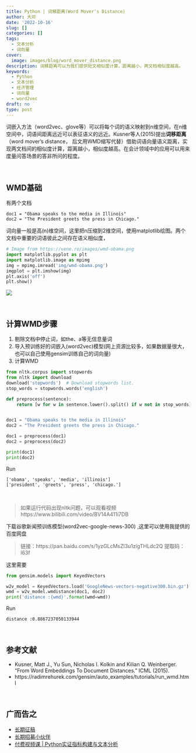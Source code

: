 ```yaml
---
title: Python | 词移距离(Word Mover's Distance)
author: 大邓
date: '2022-10-16'
slug: []
categories: []
tags:
  - 文本分析
  - 词向量
cover:
  image: images/blog/word_mover_distance.png
description: 词移距离可以为我们提供短文相似度计算，距离越小，两文档相似度越高。
keywords:
  - Python
  - 文本分析
  - 经济管理
  - 词向量
  - word2vec
draft: no
type: post
---
```



词嵌入方法（word2vec、glove等）可以将每个词的语义映射到n维空间，在n维空间中，词语间距离远近可以表征语义的远近。Kusner等人(2015)提出**词移距离**（word mover's distance， 后文用WMD缩写代替）借助词语向量语义距离，实现两文档间的相似度计算，距离越小，相似度越高。在会计领域中的应用可以用来度量问答场景的答非所问的程度。

<br>

## WMD基础

有两个文档

```
doc1 = "Obama speaks to the media in Illinois"
doc2 = "The President greets the press in Chicago."
```

词向量一般是高(n)维空间，这里把n压缩到2维空间，使用matplotlib绘图。两个文档中重要的词语彼此之间存在语义相似度，

```python
# Image from https://vene.ro/images/wmd-obama.png
import matplotlib.pyplot as plt
import matplotlib.image as mpimg
img = mpimg.imread('img/wmd-obama.png')
imgplot = plt.imshow(img)
plt.axis('off')
plt.show()
```

![](img/wmd-obama.png)

<br>

## 计算WMD步骤

1. 剔除文档中停止词，如the、a等无信息量词
2. 导入预训练好的词嵌入(word2vec)模型(网上资源比较多，如果数据量很大，也可以自己使用gensim训练自己的词向量)
3. 计算WMD



```python
from nltk.corpus import stopwords
from nltk import download
download('stopwords')  # Download stopwords list.
stop_words = stopwords.words('english')

def preprocess(sentence):
    return [w for w in sentence.lower().split() if w not in stop_words]


doc1 = "Obama speaks to the media in Illinois"
doc2 = "The President greets the press in Chicago."

doc1 = preprocess(doc1)
doc2 = preprocess(doc2)

print(doc1)
print(doc2)
```

Run

```
['obama', 'speaks', 'media', 'illinois']
['president', 'greets', 'press', 'chicago.']
```

<br>


>如果运行代码出现nltk问题，可以观看视频 https://www.bilibili.com/video/BV14A411i7DB 


下载谷歌新闻预训练模型(word2vec-google-news-300) ,这里可以使用我提供的百度网盘


>链接：https://pan.baidu.com/s/1yzGLcMsZl3u1zigTHLdc2Q 
提取码：l63f 


这里需要

```python
from gensim.models import KeyedVectors

w2v_model = KeyedVectors.load('GoogleNews-vectors-negative300.bin.gz')
wmd = w2v_model.wmdistance(doc1, doc2)
print('distance :{wmd}'.format(wmd=wmd))
```
Run

```
distance :0.8867237050133944
```


<br>

## 参考文献
- Kusner, Matt J., Yu Sun, Nicholas I. Kolkin and Kilian Q. Weinberger. “From Word Embeddings To Document Distances.” ICML (2015).
- https://radimrehurek.com/gensim/auto_examples/tutorials/run_wmd.html



<br>

## 广而告之

-   [长期征稿](https://hidadeng.github.io/blog/call_for_paper/)
-   [长期招募小伙伴](https://hidadeng.github.io/blog/we_need_you/)
-   [付费视频课 | Python实证指标构建与文本分析](https://hidadeng.github.io/blog/management_python_course/)
